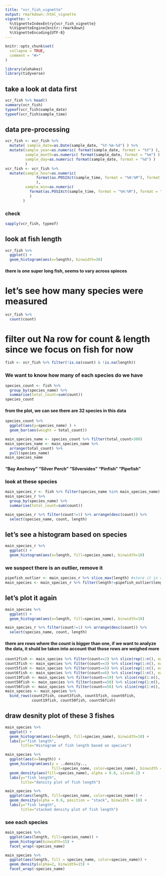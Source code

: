 ```yaml
---
title: "vcr_fish_vignette"
output: rmarkdown::html_vignette
vignette: >
  %\VignetteIndexEntry{vcr_fish_vignette}
  %\VignetteEngine{knitr::rmarkdown}
  %\VignetteEncoding{UTF-8}
---
```


```r
knitr::opts_chunk$set(
  collapse = TRUE,
  comment = "#>"
)
```

```r
library(alohakez)
library(tidyverse)
```

## take a look at data first
```r
vcr_fish %>% head()
summary(vcr_fish)
typeof(vcr_fish$sample_date)
typeof(vcr_fish$sample_time)
```

## data pre-processing
```r
vcr_fish <- vcr_fish %>%
  mutate( sample_date=as.Date(sample_date, "%Y-%m-%d") ) %>%
  mutate(sample_year=as.numeric( format(sample_date, format = "%Y") ),
         sample_month=as.numeric( format(sample_date, format = "%m") ),
         sample_day=as.numeric( format(sample_date, format = "%d") )
         )
vcr_fish <- vcr_fish %>%
  mutate(sample_hour=as.numeric(
              format(as.POSIXct(sample_time, format = "%H:%M"), format = "%H")
              ),
         sample_min=as.numeric(
           format(as.POSIXct(sample_time, format = "%H:%M"), format = "%M")
           )
        )
```

### check
```r
sapply(vcr_fish, typeof)
```

## look at fish length
```r
vcr_fish %>%
  ggplot() +
  geom_histogram(aes(x=length), binwidth=30)
```
#### there is one super long fish, seems to vary across spieces

# let's see how many species were measured
```r
vcr_fish %>%
  count(count) 
```
# filter out Na row for count & length since we focus on fish for now
```r
fish <- vcr_fish %>% filter(!is.na(count) & !is.na(length)) 
```

### We want to know how many of each species do we have
```r
species_count <- fish %>%
  group_by(species_name) %>%
  summarise(total_count=sum(count))
species_count
```
#### from the plot, we can see there are 32 species in this data

```r
species_count %>%
  ggplot(aes(y=species_name) ) +
  geom_bar(aes(weight = total_count))
```

```r
main_species_name <- species_count %>% filter(total_count>300)
main_species_name <- main_species_name %>% 
  arrange(total_count) %>% 
  pull(species_name)
main_species_name 
```
#### "Bay Anchovy"  "Silver Perch" "Silversides"  "Pinfish"  "Pipefish"

### look at these species
```r
main_species_r <- fish %>% filter(species_name %in% main_species_name)
main_species_r %>% 
  group_by(species_name) %>%
  summarise(total_count=sum(count))
```

```r
main_species_r %>% filter(count!=1) %>% arrange(desc(count)) %>%
  select(species_name, count, length)
```
## let's see a histogram based on species

```r
main_species_r %>% 
  ggplot() +
  geom_histogram(aes(x=length, fill=species_name), binwidth=10)
```

### we suspect there is an outlier, remove it
```r
pipefish_outlier <- main_species_r %>% slice_max(length) #store it in case
main_species <- main_species_r %>% filter(length!=pipefish_outlier$length)
```

## let's plot it again
```r
main_species %>% 
  ggplot() +
  geom_histogram(aes(x=length, fill=species_name), binwidth=10)
```

```r
main_species_r %>% filter(count!=1) %>% arrange(desc(count)) %>%
  select(species_name, count, length)
```

#### there are rows where the count is bigger than one, if we want to analyze the data, it shuld be taken into account that those rows are weighed more

```r
count2fish <- main_species %>% filter(count==2) %>% slice(rep(1:n(), each = 2-1))
count3fish <- main_species %>% filter(count==3) %>% slice(rep(1:n(), each = 3-1))
count5fish <- main_species %>% filter(count==5) %>% slice(rep(1:n(), each = 5-1))
count6fish <- main_species %>% filter(count==6) %>% slice(rep(1:n(), each = 6-1))
count19fish <- main_species %>% filter(count==19) %>% slice(rep(1:n(), each = 19-1))
count50fish <- main_species %>% filter(count==50) %>% slice(rep(1:n(), each = 50-1))
count56fish <- main_species %>% filter(count==56) %>% slice(rep(1:n(), each = 56-1))
main_species <- main_species %>%
  bind_rows(count2fish, count3fish, count5fish, count6fish,
            count19fish, count50fish, count56fish)
```


## draw desnity plot of these 3 fishes
```r
main_species %>% 
  ggplot() +
  geom_histogram(aes(x=length, fill=species_name), binwidth=10) +
  labs(y="fish length", 
       title="Histogram of fish length based on species")
```

```r
main_species %>%
  ggplot(aes(x=length)) +
  geom_histogram(aes(y = ..density.., 
                     fill=species_name, color=species_name), binwidth = 10) +
  geom_density(aes(fill=species_name), alpha = 0.8, size=0.2) +
  labs(y="fish length", 
       title="density plot of fish length")
```
```r
main_species %>%
  ggplot(aes(length, fill=species_name, color=species_name)) +
  geom_density(alpha = 0.6, position = "stack", binwidth = 10) + 
  labs(y="fish length", 
       title="stacked density plot of fish length")
```

### see each species
```r
main_species %>%
  ggplot(aes(length, fill=species_name)) +
  geom_histogram(binwidth=15) +
  facet_wrap(~species_name)
```

```r
main_species %>%
  ggplot(aes(length, fill = species_name, color=species_name)) +
  geom_density(alpha=2, binwidth=15) +
  facet_wrap(~species_name)
```

```r

```

